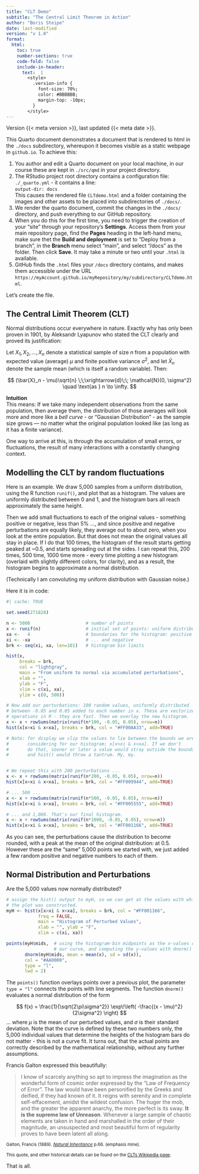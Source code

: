 ```yaml
---
title: "CLT Demo"
subtitle: "The Central Limit Theorem in Action"
author: "Boris Steipe"
date: last-modified      
version: "v 1.0"
format:
  html:
    toc: true
    number-sections: true
    code-fold: false
    include-in-header:
      text:  |
        <style>
          .version-info {
            font-size: 70%;
            color: #BBBBBB;
            margin-top: -10px;
          }
        </style>
---
```


::: version-info
Version {{< meta version >}}, last updated {{< meta date >}}.
:::

<!-- 
versions:
  1.0 - Basic, first posted version
-->

This Quarto document demonstrates a document that is rendered to html in the `./docs` subdirectory, whereupon it becomes visible as a static webpage in `github.io`. To achieve this:

1. You author and edit a Quarto document on your local machine, in our course these are kept in `./src/qmd` in your project directory.
1. The RStudio project root directory contains a configuration file: `./_quarto.yml` - it contains a line:<br/>
`  output-dir: docs`<br/>This causes the rendered file `CLTdemo.html` and a folder containing the images and other assets to be placed into subdirectories of `./docs/`.
1. We render the quarto document, commit the changes in the `./docs/` directory, and push everything to our GitHub repository.
1. When you do this for the first time, you need to trigger the creation of your "site" through your repository's **Settings**. Access them from your main repository page, find the **Pages** heading in the left-hand menu, make sure thet the **Build and deployment** is set to "Deploy from a branch", in the **Branch** menu select "main", and select "/docs" as the folder. Then click **Save**. It may take a minute or two until your `.html` is available.
1. GitHub finds the `.html` files your `/docs` directory contains, and makes them accessible under the URL `https://myAccount.github.io/myRepository/my/subdirectory/CLTdemo.html`.

Let's create the file.

## The Central Limit Theorem (CLT)

Normal distributions occur everywhere in nature. Exactly why has only been proven in 1901, by Aleksandr Lyapunov who stated the CLT clearly and proved its justification:  

Let $X_1, X_2, \dots, X_n$ denote a statistical sample of size $n$ from a population with expected value (average) $\mu$ and finite positive variance $\sigma^2$, and let $\bar{X}_{n}$ denote the sample mean (which is itself a random variable). Then:

$$
(\bar{X}_n - \mu)\sqrt{n} \;\;\xrightarrow{d}\;\; \mathcal{N}(0, \sigma^2)
\quad \text{as } n \to \infty.
$$



::: {.callout-note}
**Intuition**  
This means: If we take many independent observations from the same population, then average them, the distribution of those averages will look more and more like a _bell curve_ - or "Gaussian Distribution" - as the sample size grows — no matter what the original population looked like (as long as it has a finite variance).
:::

One way to arrive at this, is through the accumulation of small errors, or fluctuations, the result of many interactions with a constantly changing context.


## Modelling the CLT by random fluctuations

Here is an example. We draw 5,000 samples from a uniform distribution, using the R function `runif()`, and plot that as a histogram. The values are uniformly distributed between 0 and 1, and the histogram bars all reach approximately the same height.

Then we add small fluctuations to each of the original values - something positive or negative, less than 5% ..., and since positive and negative perturbations are equally likely, they average out to about zero, when you look at the entire population. But that does not mean the original values all stay in place. If I do that 100 times, the histogram of the result starts getting peaked at ~0.5, and starts spreading out at the sides. I can repeat this, 200 times, 500 time, 1000 time more - every time plotting a new histogram (overlaid with slightly different colors, for clarity), and as a result, the histogram begins to approximate a normal distribution.

(Technically I am convoluting my uniform distribution with Gaussian noise.)

Here it is in code:

```r
#| cache: TRUE

set.seed(271828)

n <- 5000                     # number of points
x <- runif(n)                 # initial set of points: uniform distribution
xa <-   4                     # boundaries for the histogram: positive ...
xi <- -xa                     # ... and negative
brk <- seq(xi, xa, len=101)   # histogram bin limits

hist(x, 
     breaks = brk,
     col = "lightgray",
     main = "From uniform to normal via accumulated perturbations",
     xlab = "",
     ylab = "F",
     xlim = c(xi, xa),
     ylim = c(0, 500))

# Now add our perturbations: 100 random values, uniformly distributed
# between -0.05 and 0.05 added to each number in x. These are vectorized
# operations in R - they are fast. Then we overlay the new histogram.
x <- x + rowSums(matrix(runif(n*100, -0.05, 0.05), nrow=n))
hist(x[x>xi & x<xa], breaks = brk, col = "#FF00AA33", add=TRUE)

# Note: for display we clip the values to lie between the bounds we are
#       considering for our histogram: x[x>xi & x<xa]. If we don't
#       do that, sooner or later a value would stray outside the bounds
#       and hist() would throw a tantrum. My, my.


# We repeat this with 200 perturbations ...
x <- x + rowSums(matrix(runif(n*200, -0.05, 0.05), nrow=n))
hist(x[x>xi & x<xa], breaks = brk, col = "#FF009944", add=TRUE)

# ... 500 ...
x <- x + rowSums(matrix(runif(n*500, -0.05, 0.05), nrow=n))
hist(x[x>xi & x<xa], breaks = brk, col = "#FF005555", add=TRUE)

# ... and 1,000. That's our final histogram.
x <- x + rowSums(matrix(runif(n*1000, -0.05, 0.05), nrow=n))
hist(x[x>xi & x<xa], breaks = brk, col = "#FF001166", add=TRUE)
```

As you can see, the perturbations cause the distribution to become rounded, with a peak at the mean of the original distribution: at 0.5.  However these are the "same" 5,000 points we started with, we just added a few random positive and negative numbers to each of them.


## Normal Distribution and Perturbations

Are the 5,000 values now normally distributed?

```r

# assign the hist() output to myH, so we can get at the values with which
# the plot was constructed.
myH <- hist(x[x>xi & x<xa], breaks = brk, col = "#FF001166",
            freq = FALSE,
            main = "Histogram of Perturbed Values",
            xlab = "", ylab = "F",
            xlim = c(xi, xa))

points(myH$mids,  # using the histogram-bin midpoints as the x-values of
                  # our curve, and computing the y-values with dnorm()
       dnorm(myH$mids, mean = mean(x), sd = sd(x)),
       col = "#AA0000",
       type = "l",
       lwd = 2)
```

The `points()` function overlays points over a previous plot, the parameter
`type = "l"` connects the points with line segments. The function `dnorm()`
evaluates a normal distribution of the form 

$$
f(x) = \frac{1}{\sqrt{2\pi\sigma^2}}
       \exp\!\left( -\frac{(x - \mu)^2}{2\sigma^2} \right)
$$
... where $\mu$ is the mean of our perturbed values, and $\sigma$ is their standard deviation. Note that the curve is defined by these two numbers only, the 5,000 individual values that determine the heights of the histogram bars do not matter - this is not a curve fit. It turns out, that the actual points are correctly described by the mathematical relationship, without any further assumptions.

Francis Galton expressed this beautifully:

> I know of scarcely anything so apt to impress the imagination as the wonderful form of cosmic order expressed by the "Law of Frequency of Error". The law would have been personified by the Greeks and deified, if they had known of it. It reigns with serenity and in complete self-effacement, amidst the wildest confusion. The huger the mob, and the greater the apparent anarchy, the more perfect is its sway. **It is the supreme law of Unreason**. Whenever a large sample of chaotic elements are taken in hand and marshalled in the order of their magnitude, an unsuspected and most beautiful form of regularity proves to have been latent all along.

<small>Galton, Francis (1889). [_Natural Inheritance_](https://galton.org/books/natural-inheritance/index.html) p.66. (emphasis mine).</small>

<small>This quote, and other historical details can be found on the [CLTs Wikipedia page](https://en.wikipedia.org/wiki/Central_limit_theorem).</small>




That is all.

<!-- [END] -->  









